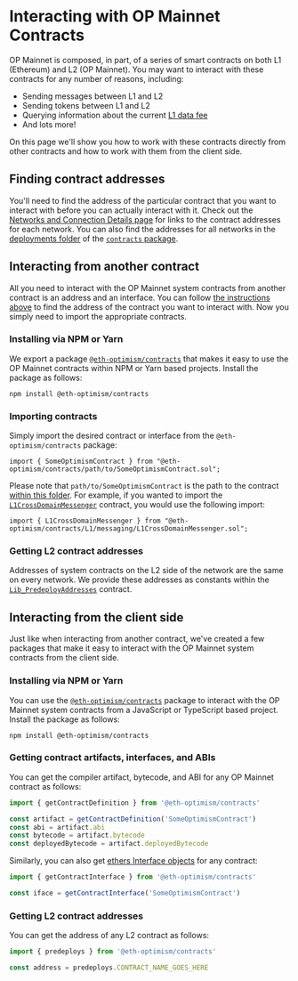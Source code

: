 # Interacting with OP Mainnet Contracts

OP Mainnet is composed, in part, of a series of smart contracts on both L1 (Ethereum) and L2 (OP Mainnet).
You may want to interact with these contracts for any number of reasons, including:

- Sending messages between L1 and L2
- Sending tokens between L1 and L2
- Querying information about the current [L1 data fee](./transaction-fees.md#the-l1-data-fee)
- And lots more!

On this page we'll show you how to work with these contracts directly from other contracts and how to work with them from the client side.

## Finding contract addresses

You'll need to find the address of the particular contract that you want to interact with before you can actually interact with it.
Check out the [Networks and Connection Details page](../../useful-tools/networks.md) for links to the contract addresses for each network.
You can also find the addresses for all networks in the [deployments folder](https://github.com/ethereum-optimism/optimism/tree/master/packages/contracts/deployments) of the [`contracts` package](https://github.com/ethereum-optimism/optimism/tree/master/packages/contracts).

## Interacting from another contract

All you need to interact with the OP Mainnet system contracts from another contract is an address and an interface.
You can follow [the instructions above](#finding-contract-addresses) to find the address of the contract you want to interact with.
Now you simply need to import the appropriate contracts.

### Installing via NPM or Yarn

We export a package [`@eth-optimism/contracts`](https://www.npmjs.com/package/@eth-optimism/contracts?activeTab=readme) that makes it easy to use the OP Mainnet contracts within NPM or Yarn based projects.
Install the package as follows:

```
npm install @eth-optimism/contracts
```

### Importing contracts

Simply import the desired contract or interface from the `@eth-optimism/contracts` package:

```solidity
import { SomeOptimismContract } from "@eth-optimism/contracts/path/to/SomeOptimismContract.sol";
```

Please note that `path/to/SomeOptimismContract` is the path to the contract [within this folder](https://github.com/ethereum-optimism/optimism/tree/develop/packages/contracts/contracts).
For example, if you wanted to import the [`L1CrossDomainMessenger`](https://github.com/ethereum-optimism/optimism/blob/develop/packages/contracts/contracts/L1/messaging/L1CrossDomainMessenger.sol) contract, you would use the following import:

```solidity
import { L1CrossDomainMessenger } from "@eth-optimism/contracts/L1/messaging/L1CrossDomainMessenger.sol";
```

### Getting L2 contract addresses

Addresses of system contracts on the L2 side of the network are the same on every network.
We provide these addresses as constants within the [`Lib_PredeployAddresses`](https://github.com/ethereum-optimism/optimism/blob/develop/packages/contracts/contracts/libraries/constants/Lib_PredeployAddresses.sol) contract.

## Interacting from the client side

Just like when interacting from another contract, we've created a few packages that make it easy to interact with the OP Mainnet system contracts from the client side.

### Installing via NPM or Yarn

You can use the [`@eth-optimism/contracts`](https://www.npmjs.com/package/@eth-optimism/contracts?activeTab=readme) package to interact with the OP Mainnet system contracts from a JavaScript or TypeScript based project.
Install the package as follows:

```
npm install @eth-optimism/contracts
```

### Getting contract artifacts, interfaces, and ABIs

You can get the compiler artifact, bytecode, and ABI for any OP Mainnet contract as follows:

```ts
import { getContractDefinition } from '@eth-optimism/contracts'

const artifact = getContractDefinition('SomeOptimismContract')
const abi = artifact.abi
const bytecode = artifact.bytecode
const deployedBytecode = artifact.deployedBytecode
```

Similarly, you can also get [ethers Interface objects](https://docs.ethers.io/v5/api/utils/abi/interface/) for any contract:

```ts
import { getContractInterface } from '@eth-optimism/contracts'

const iface = getContractInterface('SomeOptimismContract')
```

### Getting L2 contract addresses

You can get the address of any L2 contract as follows:

```ts
import { predeploys } from '@eth-optimism/contracts'

const address = predeploys.CONTRACT_NAME_GOES_HERE
```